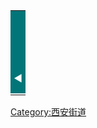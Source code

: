 {| border="0" cellspacing="0" cellpadding="0" style="min-width:200px;margin:auto" 
|-
|colspan="5" style="text-align: center;font-size:24px;line-height:19px;padding:8px 0px;background-color: #027578; color: white;" |<span style="letter-spacing:10px;padding-left:10px;">'''{{lang|zh-cn|{{{中文道路名称|中文道路名称}}}}}'''</span>
|-
| style="background-color: #027578;width:14px; text-align: right; font-size:15px; padding-left:5px; padding-right: 5px; color: white;padding-top: 0; padding-bottom: 0; vertical-align: middle;" |◀|| style="background-color: #027578;width:11px; font-size:11px;text-align: center; padding-left: 0; padding-right: 0; padding-top: 0; padding-bottom: 0; vertical-align: middle; color: white"|'''{{#ifeq:{{{道路方向|WE}}}|WE|西|北}}''' || style="background-color: #027578;text-align: center; font-size:11px;font-family:Arial;padding-left:10px; padding-top: 0; padding-bottom: 0; padding-right: 10px; vertical-align: middle;"| <span style="background-color: #027578;letter-spacing: 0px; color:white;">{{lang|en|{{{道路名称拼音|ROAD NAME IN PINYIN}}}}}</span>|| style="background-color: #027578;width:11px; font-size:11px;text-align: center; padding-left: 0; padding-right: 0; padding-top: 4px; padding-bottom: 4px; vertical-align: center;color: white;"|'''{{#ifeq:{{{道路方向|WE}}}|WE|-{东}-|南}}'''|| style="background-color: #027578;width:14px; text-align: left; font-size:15px; padding-left:5px; padding-right: 5px; padding-top: 0; padding-bottom: 0;color:white; vertical-align: middle;"  |▶
|-
|colspan="5" style="background-#027578;padding:1px 0px;"|
|}

[[Category:西安街道]]